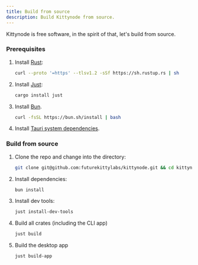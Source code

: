 ```yaml
---
title: Build from source
description: Build Kittynode from source.
---
```



Kittynode is free software, in the spirit of that, let's build from source.

### Prerequisites

<Steps>

1. Install [Rust](https://www.rust-lang.org/tools/install):

    ```bash
    curl --proto '=https' --tlsv1.2 -sSf https://sh.rustup.rs | sh
    ```

2. Install [Just](https://github.com/casey/just):

    ```bash
    cargo install just
    ```

3. Install [Bun](https://bun.sh).

    ```bash
    curl -fsSL https://bun.sh/install | bash
    ```

4. Install [Tauri system dependencies](https://tauri.app/start/prerequisites/#system-dependencies).

</Steps>

### Build from source

<Steps>

1. Clone the repo and change into the directory:

    ```bash
    git clone git@github.com:futurekittylabs/kittynode.git && cd kittynode
    ```

2. Install dependencies:

    ```bash
    bun install
    ```

3. Install dev tools:

    ```bash
    just install-dev-tools
    ```

4. Build all crates (including the CLI app)

    ```bash
    just build
    ```

5. Build the desktop app

    ```bash
    just build-app
    ```

</Steps>
